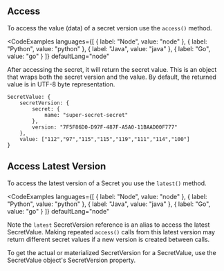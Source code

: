 ## Access

To access the value (data) of a secret version use the `access()` method.

<CodeExamples 
	languages={[
	{
		label: "Node",
		value: "node"
	},
	{
		label: "Python",
		value: "python"
	},
	{
		label: "Java",
		value: "java"
	},
	{
		label: "Go",
		value: "go"
	}
	]}
	defaultLang="node"
>

<CodeSnippet snippet="nitrictech/node-sdk/examples/secrets/access.ts" />

<CodeSnippet snippet="nitrictech/python-sdk/examples/secrets/access.py" />

<CodeSnippet snippet="nitrictech/java-sdk/src/test/java/examples/secrets/Access.java" />

<CodeSnippet snippet="nitrictech/go-sdk/examples/secrets/access.go" />

</CodeExamples>

After accessing the secret, it will return the secret value. This is an object that wraps both the secret version and the value. By default, the returned value is in UTF-8 byte representation.

```
SecretValue: {
	secretVersion: {
		secret: {
			name: "super-secret-secret"
		},
		version: "7F5F86D0-D97F-487F-A5A0-11BAAD00F777"
	},
	value: ["112","97","115","115","119","111","114","100"]
}
```

## Access Latest Version

To access the latest version of a Secret you use the `latest()` method.

<CodeExamples 
	languages={[
	{
		label: "Node",
		value: "node"
	},
	{
		label: "Python",
		value: "python"
	},
	{
		label: "Java",
		value: "java"
	},
	{
		label: "Go",
		value: "go"
	}
	]}
	defaultLang="node"
>

<CodeSnippet snippet="nitrictech/node-sdk/examples/secrets/latest.ts" />

<CodeSnippet snippet="nitrictech/python-sdk/examples/secrets/latest.py" />

<CodeSnippet snippet="nitrictech/java-sdk/src/test/java/examples/secrets/Latest.java" />

<CodeSnippet snippet="nitrictech/go-sdk/examples/secrets/latest.go" />

</CodeExamples>

Note the `latest` SecretVersion reference is an alias to access the latest SecretValue. Making repeated `access()` calls from this latest version may return different secret values if a new version is created between calls.

To get the actual or materialized SecretVersion for a SecretValue, use the SecretValue object's SecretVersion property.
